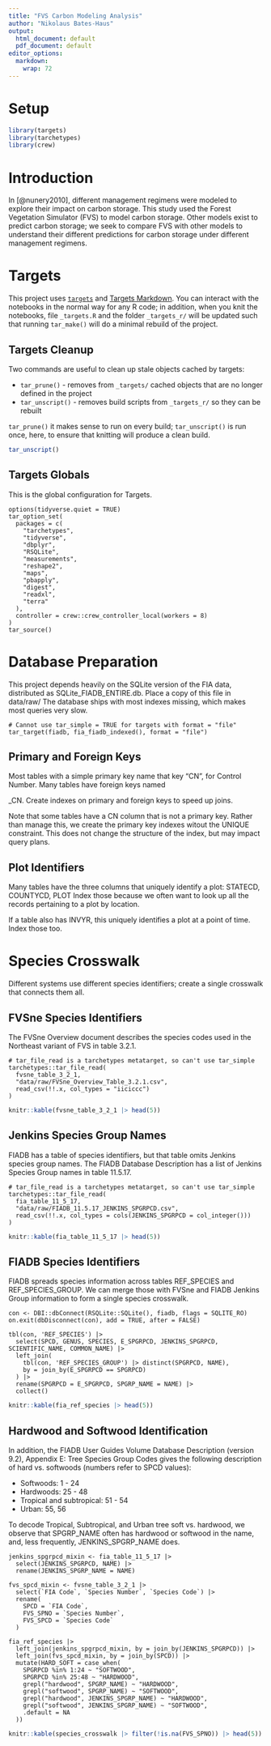 ```yaml
---
title: "FVS Carbon Modeling Analysis"
author: "Nikolaus Bates-Haus"
output:
  html_document: default
  pdf_document: default
editor_options:
  markdown:
    wrap: 72
---
```


# Setup

```r
library(targets)
library(tarchetypes)
library(crew)
```

# Introduction

In [@nunery2010], different management regimens were modeled to explore
their impact on carbon storage. This study used the Forest Vegetation
Simulator (FVS) to model carbon storage. Other models exist to predict
carbon storage; we seek to compare FVS with other models to understand
their different predictions for carbon storage under different
management regimens.

# Targets

This project uses [`targets`](https://docs.ropensci.org/targets) and
[Targets Markdown](https://books.ropensci.org/targets/markdown.html). You can
interact with the notebooks in the normal way for any R code; in addition, when
you knit the notebooks, file `_targets.R` and the folder `_targets_r/` will be
updated such that running `tar_make()` will do a minimal rebuild of the project.

## Targets Cleanup

Two commands are useful to clean up stale objects cached by targets:

- `tar_prune()` - removes from `_targets/` cached objects that are no longer defined in the project
- `tar_unscript()` - removes build scripts from `_targets_r/` so they can be rebuilt

`tar_prune()` it makes sense to run on every build; `tar_unscript()` is run
once, here, to ensure that knitting will produce a clean build.

```r
tar_unscript()
```

## Targets Globals

This is the global configuration for Targets.

```targets
options(tidyverse.quiet = TRUE)
tar_option_set(
  packages = c(
    "tarchetypes",
    "tidyverse",
    "dbplyr",
    "RSQLite",
    "measurements",
    "reshape2",
    "maps",
    "pbapply",
    "digest",
    "readxl",
    "terra"
  ),
  controller = crew::crew_controller_local(workers = 8)
)
tar_source()
```

# Database Preparation

This project depends heavily on the SQLite version of the FIA data, distributed
as SQLite_FIADB_ENTIRE.db. Place a copy of this file in data/raw/
The database ships with most indexes missing, which makes most queries very slow.


```targets
# Cannot use tar_simple = TRUE for targets with format = "file"
tar_target(fiadb, fia_fiadb_indexed(), format = "file")
```

## Primary and Foreign Keys

Most tables with a simple primary key name that key "CN", for Control Number.
Many tables have foreign keys named <table abbreviation>_CN.
Create indexes on primary and foreign keys to speed up joins.

Note that some tables have a CN column that is not a primary key. Rather
than manage this, we create the primary key indexes witout the UNIQUE
constraint. This does not change the structure of the index, but may impact
query plans.

## Plot Identifiers

Many tables have the three columns that uniquely identify a plot:
STATECD, COUNTYCD, PLOT
Index those because we often want to look up all the records pertaining to
a plot by location.

If a table also has INVYR, this uniquely identifies a plot at a point of time.
Index those too.

# Species Crosswalk

Different systems use different species identifiers; create a single crosswalk
that connects them all.

## FVSne Species Identifiers

The FVSne Overview document describes the species codes used in the Northeast
variant of FVS in table 3.2.1.

```targets
# tar_file_read is a tarchetypes metatarget, so can't use tar_simple
tarchetypes::tar_file_read(
  fvsne_table_3_2_1,
  "data/raw/FVSne_Overview_Table_3.2.1.csv",
  read_csv(!!.x, col_types = "iiciccc")
)
```

```r
knitr::kable(fvsne_table_3_2_1 |> head(5))
```

## Jenkins Species Group Names

FIADB has a table of species identifiers, but that table omits Jenkins
species group names. The FIADB Database Description has a list of Jenkins
Species Group names in table 11.5.17.

```targets
# tar_file_read is a tarchetypes metatarget, so can't use tar_simple
tarchetypes::tar_file_read(
  fia_table_11_5_17,
  "data/raw/FIADB_11.5.17_JENKINS_SPGRPCD.csv",
  read_csv(!!.x, col_types = cols(JENKINS_SPGRPCD = col_integer()))
)
```

```r
knitr::kable(fia_table_11_5_17 |> head(5))
```

## FIADB Species Identifiers

FIADB spreads species information across tables REF_SPECIES and REF_SPECIES_GROUP.
We can merge those with FVSne and FIADB Jenkins Group information to form
a single species crosswalk.

```targets
con <- DBI::dbConnect(RSQLite::SQLite(), fiadb, flags = SQLITE_RO)
on.exit(dbDisconnect(con), add = TRUE, after = FALSE)

tbl(con, 'REF_SPECIES') |>
  select(SPCD, GENUS, SPECIES, E_SPGRPCD, JENKINS_SPGRPCD, SCIENTIFIC_NAME, COMMON_NAME) |>
  left_join(
    tbl(con, 'REF_SPECIES_GROUP') |> distinct(SPGRPCD, NAME),
    by = join_by(E_SPGRPCD == SPGRPCD)
  ) |>
  rename(SPGRPCD = E_SPGRPCD, SPGRP_NAME = NAME) |>
  collect()
```

```r
knitr::kable(fia_ref_species |> head(5))
```

## Hardwood and Softwood Identification

In addition, the FIADB User Guides Volume Database Description (version 9.2),
Appendix E: Tree Species Group Codes gives the following description of hard
vs. softwoods (numbers refer to SPCD values):

 - Softwoods: 1 - 24
 - Hardwoods: 25 - 48
 - Tropical and subtropical: 51 - 54
 - Urban: 55, 56
 
To decode Tropical, Subtropical, and Urban tree soft vs. hardwood, we observe
that SPGRP_NAME often has hardwood or softwood in the name, and, less
frequently, JENKINS_SPGRP_NAME does.

```targets
jenkins_spgrpcd_mixin <- fia_table_11_5_17 |>
  select(JENKINS_SPGRPCD, NAME) |>
  rename(JENKINS_SPGRP_NAME = NAME)

fvs_spcd_mixin <- fvsne_table_3_2_1 |>
  select(`FIA Code`, `Species Number`, `Species Code`) |>
  rename(
    SPCD = `FIA Code`,
    FVS_SPNO = `Species Number`,
    FVS_SPCD = `Species Code`
  )

fia_ref_species |>
  left_join(jenkins_spgrpcd_mixin, by = join_by(JENKINS_SPGRPCD)) |>
  left_join(fvs_spcd_mixin, by = join_by(SPCD)) |>
  mutate(HARD_SOFT = case_when(
    SPGRPCD %in% 1:24 ~ "SOFTWOOD",
    SPGRPCD %in% 25:48 ~ "HARDWOOD",
    grepl("hardwood", SPGRP_NAME) ~ "HARDWOOD",
    grepl("softwood", SPGRP_NAME) ~ "SOFTWOOD",
    grepl("hardwood", JENKINS_SPGRP_NAME) ~ "HARDWOOD",
    grepl("softwood", JENKINS_SPGRP_NAME) ~ "SOFTWOOD",
    .default = NA
  ))
```

```r
knitr::kable(species_crosswalk |> filter(!is.na(FVS_SPNO)) |> head(5))
```
